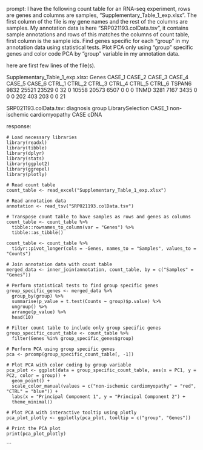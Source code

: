 prompt:
I have the following count table for an RNA-seq experiment, rows are genes and columns are samples, "Supplementary_Table_1_exp.xlsx". The first column of the file is my gene names and the rest of the columns are samples. My annotation data is here  "SRP021193.colData.tsv", it contains sample annotations and rows of this matches the columns of count table, first column is the sample ids. Find genes specific for each "group" in my annotation data  using statistical tests. Plot PCA only using "group" specific genes and color code PCA by "group" variable in my annotation data.

here are first few lines of the file(s).

Supplementary_Table_1_exp.xlsx:
Genes	CASE_1	CASE_2	CASE_3	CASE_4	CASE_5	CASE_6	CTRL_1	CTRL_2	CTRL_3	CTRL_4	CTRL_5	CTRL_6
TSPAN6	9832	25521	23529	0	32	0	10558	20573	6507	0	0	 0
TNMD	3281	 7167	 3435	0	 0	0	  202	  403	 203	0	0	21


SRP021193.colData.tsv:
diagnosis	group	LibrarySelection
CASE_1	non-ischemic cardiomyopathy	CASE	cDNA


response:
```
# Load necessary libraries
library(readxl)
library(tibble)
library(dplyr)
library(stats)
library(ggplot2)
library(ggrepel)
library(plotly)

# Read count table
count_table <- read_excel("Supplementary_Table_1_exp.xlsx")

# Read annotation data
annotation <- read_tsv("SRP021193.colData.tsv")

# Transpose count table to have samples as rows and genes as columns
count_table <- count_table %>%
  tibble::rownames_to_column(var = "Genes") %>%
  tibble::as_tibble()

count_table <- count_table %>%
  tidyr::pivot_longer(cols = -Genes, names_to = "Samples", values_to = "Counts")

# Join annotation data with count table
merged_data <- inner_join(annotation, count_table, by = c("Samples" = "Genes"))

# Perform statistical tests to find group specific genes
group_specific_genes <- merged_data %>%
  group_by(group) %>%
  summarise(p_value = t.test(Counts ~ group)$p.value) %>%
  ungroup() %>%
  arrange(p_value) %>%
  head(10)

# Filter count table to include only group specific genes
group_specific_count_table <- count_table %>%
  filter(Genes %in% group_specific_genes$group)

# Perform PCA using group specific genes
pca <- prcomp(group_specific_count_table[, -1])

# Plot PCA with color coding by group variable
pca_plot <- ggplot(data = group_specific_count_table, aes(x = PC1, y = PC2, color = group)) +
  geom_point() +
  scale_color_manual(values = c("non-ischemic cardiomyopathy" = "red", "CTRL" = "blue")) +
  labs(x = "Principal Component 1", y = "Principal Component 2") +
  theme_minimal()

# Plot PCA with interactive tooltip using plotly
pca_plot_plotly <- ggplotly(pca_plot, tooltip = c("group", "Genes"))

# Print the PCA plot
print(pca_plot_plotly)
```
```
